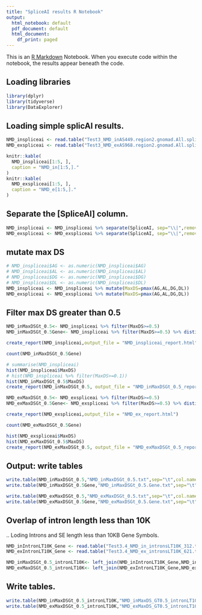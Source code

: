 ```yaml
---
title: "SpliceAI results R Notebook"
output:
  html_notebook: default
  pdf_document: default
  html_document:
    df_print: paged
---
```


This is an [R Markdown](http://rmarkdown.rstudio.com) Notebook. When you execute code within the notebook, the results appear beneath the code. 

## Loading libraries

```r
library(dplyr)
library(tidyverse)
library(DataExplorer)
```
## Loading simple splicAI results.
```r
NMD_inspliceai <- read.table("Test3_NMD_inAS449.region2.gnomad.All.splicai.D4000.spliceai_res.txt",sep="\t",header = T)
NMD_exspliceai <- read.table("Test3_NMD_exAS968.region2.gnomad.All.splicai.D4000.spliceai_res.txt",header=T)
```


```r
knitr::kable(
  NMD_inspliceai[1:5, ], 
  caption = "NMD_in[1:5,]."
)
knitr::kable(
  NMD_exspliceai[1:5, ], 
  caption = "NMD_e[1:5,]."
)
```
## Separate the [SpliceAI] column.
```r
NMD_inspliceai <- NMD_inspliceai %>% separate(SpliceAI, sep="\\|",remove = F,into = c("Alts","Gene","AG","AL","DG","DL","DP_AG","DP_AL","DP_DG","DP_DL"),convert = T) 
NMD_exspliceai <- NMD_exspliceai %>% separate(SpliceAI, sep="\\|",remove = F,into = c("Alts","Gene","AG","AL","DG","DL","DP_AG","DP_AL","DP_DG","DP_DL"),convert = T) 
```
## mutate max DS
```r
# NMD_inspliceai$AG <- as.numeric(NMD_inspliceai$AG)
# NMD_inspliceai$AL <- as.numeric(NMD_inspliceai$AL)
# NMD_inspliceai$DG <- as.numeric(NMD_inspliceai$DG)
# NMD_inspliceai$DL <- as.numeric(NMD_inspliceai$DL)
NMD_inspliceai <- NMD_inspliceai %>% mutate(MaxDS=pmax(AG,AL,DG,DL))
NMD_exspliceai <- NMD_exspliceai %>% mutate(MaxDS=pmax(AG,AL,DG,DL))
```
## Filter max DS greater than 0.5
```r
NMD_inMaxDSGt_0.5<- NMD_inspliceai %>% filter(MaxDS>=0.5) 
NMD_inMaxDSGt_0.5Gene<- NMD_inspliceai %>% filter(MaxDS>=0.5) %>% distinct(Gene)
```

```r
create_report(NMD_inspliceai,output_file = "NMD_inspliceai_report.html")

```

```r
count(NMD_inMaxDSGt_0.5Gene)

# summarise(NMD_inspliceai)
hist(NMD_inspliceai$MaxDS)
# hist(NMD_inspliceai %>% filter(MaxDS>=0.1))
hist(NMD_inMaxDSGt_0.5$MaxDS)
create_report(NMD_inMaxDSGt_0.5, output_file = "NMD_inMaxDSGt_0.5_report.html")
```

```r
NMD_exMaxDSGt_0.5<- NMD_exspliceai %>% filter(MaxDS>=0.5) 
NMD_exMaxDSGt_0.5Gene<- NMD_exspliceai %>% filter(MaxDS>=0.5) %>% distinct(Gene)
```

```r
create_report(NMD_exspliceai,output_file = "NMD_ex_report.html")

```

```r
count(NMD_exMaxDSGt_0.5Gene)

hist(NMD_exspliceai$MaxDS)
hist(NMD_exMaxDSGt_0.5$MaxDS)
create_report(NMD_exMaxDSGt_0.5, output_file = "NMD_exMaxDSGt_0.5_report.html")
```


## Output: write tables
```r
write.table(NMD_inMaxDSGt_0.5,"NMD_inMaxDSGt_0.5.txt",sep="\t",col.names = NA)
write.table(NMD_inMaxDSGt_0.5Gene,"NMD_inMaxDSGt_0.5.Gene.txt",sep="\t",col.names = NA)

write.table(NMD_exMaxDSGt_0.5,"NMD_exMaxDSGt_0.5.txt",sep="\t",col.names = NA)
write.table(NMD_exMaxDSGt_0.5Gene,"NMD_exMaxDSGt_0.5.Gene.txt",sep="\t",col.names = NA)
```


## Overlap of intron length less than 10K
.. Loding Introns and SE length less than 10KB Gene Symbols.
```r
NMD_inIntronLT10K_Gene <- read.table("Test3.4_NMD_in_intronsLT10K_312.txt",header = T)
NMD_exIntronLT10K_Gene <- read.table("Test3.4_NMD_ex_intronsLT10K_621.txt",header = T)
```

```r
NMD_inMaxDSGt_0.5_intronLT10K<- left_join(NMD_inIntronLT10K_Gene,NMD_inMaxDSGt_0.5,by="Gene")
NMD_exMaxDSGt_0.5_intronLT10K<- left_join(NMD_exIntronLT10K_Gene,NMD_exMaxDSGt_0.5,by="Gene")
```
## Write tables.
```r
write.table(NMD_inMaxDSGt_0.5_intronLT10K,"NMD_inMaxDS_GT0.5_intronLT10K.txt",sep="\t",col.names = NA)
write.table(NMD_exMaxDSGt_0.5_intronLT10K,"NMD_exMaxDS_GT0.5_intronLT10K.txt",sep="\t",col.names = NA)
```




